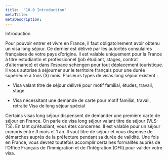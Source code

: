 ```yaml
---
title:  "10.0 Introduction"
metaTitle: 
metaDescription: 
---
```



<CustomTitle tag="h1"  size="24px">
  Introduction
</CustomTitle>

Pour pouvoir entrer et vivre en France, il faut obligatoirement avoir obtenu un visa long séjour. Ce dernier est délivré par les autorités consulaires françaises de votre pays d’origine. Il est valable uniquement pour la France à titre estudiantin et professionnel (job étudiant, stages, contrat d’alternance) et dans l’espace schengen pour tout déplacement touristique. Il vous autorise à séjourner sur le territoire français pour une durée supérieure à trois (3) mois. Plusieurs types de visas long séjour existent :

- Visa valant titre de séjour délivré pour motif familial, études, travail, stage

- Visa nécessitant une demande de carte pour motif familial, travail, retraite Visa de long séjour spécial

Certains visas long séjour dispensent de demander une première carte de séjour en France. On parle de visa long séjour valant titre de séjour (VLS-TS). En tant qu’étudiant, vous êtes concernés. Il est valable pour un séjour compris entre 3 mois et 1 an. Il vaut titre de séjour et vous dispense de démarches auprès de la préfecture pendant sa durée de validité. Une fois en France, vous devrez toutefois accomplir certaines formalités auprès de l’Office Français de l’Immigration et de l’Intégration (OFII) pour valider votre visa.
